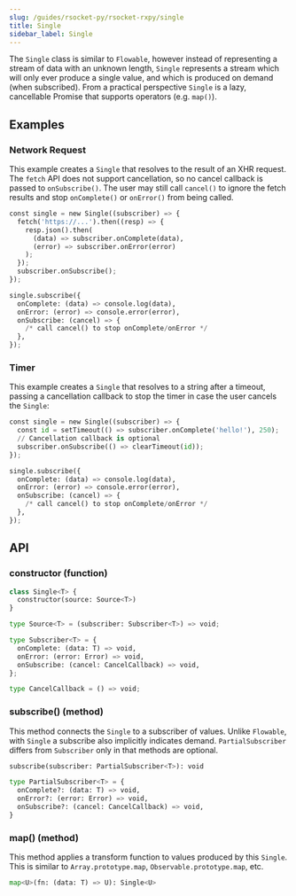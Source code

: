 ```yaml
---
slug: /guides/rsocket-py/rsocket-rxpy/single
title: Single
sidebar_label: Single
---
```


The `Single` class is similar to `Flowable`, however instead of representing a stream of data with an unknown length, `Single` represents a stream which will only ever produce a single value, and which is produced on demand (when subscribed). From a practical perspective `Single` is a lazy, cancellable Promise that supports operators (e.g. `map()`).

## Examples

### Network Request

This example creates a `Single` that resolves to the result of an XHR request. The `fetch`
API does not support cancellation, so no cancel callback is passed to
`onSubscribe()`. The user may still call `cancel()` to ignore the fetch
results and stop `onComplete()` or `onError()` from being called.

```python
const single = new Single((subscriber) => {
  fetch('https://...').then((resp) => {
    resp.json().then(
      (data) => subscriber.onComplete(data),
      (error) => subscriber.onError(error)
    );
  });
  subscriber.onSubscribe();
});

single.subscribe({
  onComplete: (data) => console.log(data),
  onError: (error) => console.error(error),
  onSubscribe: (cancel) => {
    /* call cancel() to stop onComplete/onError */
  },
});
```

### Timer

This example creates a `Single` that resolves to a string after a timeout, passing a
cancellation callback to stop the timer in case the user cancels the `Single`:

```python
const single = new Single((subscriber) => {
  const id = setTimeout(() => subscriber.onComplete('hello!'), 250);
  // Cancellation callback is optional
  subscriber.onSubscribe(() => clearTimeout(id));
});

single.subscribe({
  onComplete: (data) => console.log(data),
  onError: (error) => console.error(error),
  onSubscribe: (cancel) => {
    /* call cancel() to stop onComplete/onError */
  },
});
```

## API

### constructor (function)

```python
class Single<T> {
  constructor(source: Source<T>)
}

type Source<T> = (subscriber: Subscriber<T>) => void;

type Subscriber<T> = {
  onComplete: (data: T) => void,
  onError: (error: Error) => void,
  onSubscribe: (cancel: CancelCallback) => void,
};

type CancelCallback = () => void;
```

### subscribe() (method)

This method connects the `Single` to a subscriber of values. Unlike `Flowable`, with `Single` a subscribe
also implicitly indicates demand. `PartialSubscriber` differs from `Subscriber`
only in that methods are optional.

```python
subscribe(subscriber: PartialSubscriber<T>): void

type PartialSubscriber<T> = {
  onComplete?: (data: T) => void,
  onError?: (error: Error) => void,
  onSubscribe?: (cancel: CancelCallback) => void,
}
```

### map() (method)

This method applies a transform function to values produced by this `Single`. This is similar to
`Array.prototype.map`, `Observable.prototype.map`, etc.

```python
map<U>(fn: (data: T) => U): Single<U>
```
